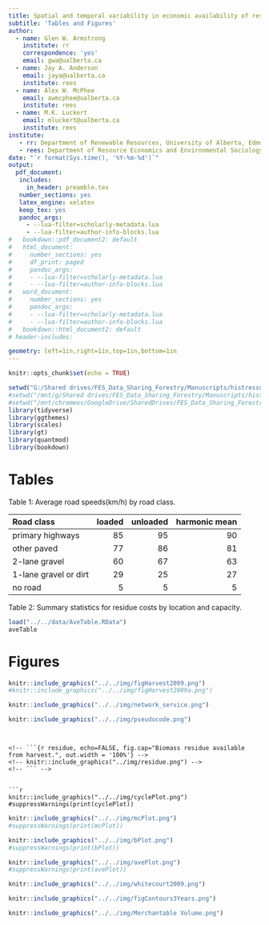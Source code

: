 ```yaml
---
title: Spatial and temporal variability in economic availability of residual biomass from timber harvest in west-central Alberta, Canada (1990--2015)
subtitle: 'Tables and Figures'
author:
  - name: Glen W. Armstrong
    institute: rr
    correspondence: 'yes' 
    email: gwa@ualberta.ca
  - name: Jay A. Anderson
    email: jaya@ualberta.ca
    institute: rees
  - name: Alex W. McPhee
    email: awmcphee@ualberta.ca
    institute: rees
  - name: M.K. Luckert
    email: mluckert@ualberta.ca
    institute: rees
institute:
   - rr: Department of Renewable Resources, University of Alberta, Edmonton AB  T6G 2H1, Canada
   - rees: Department of Resource Economics and Environmental Sociology, University of Alberta, Edmonton AB  T6G 2H1, Canada
date: "`r format(Sys.time(), '%Y-%m-%d')`"
output:
  pdf_document:
   includes:
     in_header: preamble.tex 
   number_sections: yes
   latex_engine: xelatex
   keep_tex: yes
   pandoc_args:
     - --lua-filter=scholarly-metadata.lua
     - --lua-filter=author-info-blocks.lua
#   bookdown::pdf_document2: default
#   html_document:
#     number_sections: yes
#     df_print: paged
#     pandoc_args:
#     - --lua-filter=scholarly-metadata.lua
#     - --lua-filter=author-info-blocks.lua
#   word_document:
#     number_sections: yes
#     pandoc_args:
#     - --lua-filter=scholarly-metadata.lua
#     - --lua-filter=author-info-blocks.lua
#   bookdown::html_document2: default
# header-includes:

geometry: left=1in,right=1in,top=1in,bottom=1in
---
```

\pagenumbering{gobble}

\raggedright

```r
knitr::opts_chunk$set(echo = TRUE)
```

```r
setwd("G:/Shared drives/FES_Data_Sharing_Forestry/Manuscripts/histressupp/analysis/ms_july")
#setwd("/mnt/g/Shared drives/FES_Data_Sharing_Forestry/Manuscripts/histressupp/analysis")
#setwd("/mnt/chromeos/GoogleDrive/SharedDrives/FES_Data_Sharing_Forestry/Manuscripts/histressupp/analysis")
library(tidyverse)
library(ggthemes)
library(scales)
library(gt)
library(quantmod)
library(bookdown)
```


\newpage

# Tables {-}


Table 1:  Average road speeds(km/h) by road class.

| Road class      | loaded | unloaded | harmonic mean | 
|:----------------|-------:|---------:|--------------:|
| primary highways|    85  |       95 |           90  |
| other paved     |    77  |       86 |           81  |
| 2-lane gravel   |    60  |       67 |           63  | 
| 1-lane gravel or dirt  |    29  |       25 |           27  | 
| no road           |     5  |       5  |           5   |

Table 2:  Summary statistics for residue costs by location and capacity.

```r
load("../../data/AveTable.RData")
aveTable
```

\newpage


# Figures {-}


```r
knitr::include_graphics("../../img/figHarvest2009.png")
#knitr::include_graphics("../../img/figHarvest2009a.png")
```


```r
knitr::include_graphics("../../img/network_service.png")
```



```r
knitr::include_graphics("../../img/pseudocode.png")
```


```


<!-- ```{r residue, echo=FALSE, fig.cap="Biomass residue available from harvest.", out.width = '100%'} -->
<!-- knitr::include_graphics("../img/residue.png") -->
<!-- ``` -->


```r
knitr::include_graphics("../../img/cyclePlot.png")
#suppressWarnings(print(cyclePlot))
```


```r
knitr::include_graphics("../../img/mcPlot.png")
#suppressWarnings(print(mcPlot))
```

```r
knitr::include_graphics("../../img/bPlot.png")
#suppressWarnings(print(bPlot))
```

```r
knitr::include_graphics("../../img/avePlot.png")
#suppressWarnings(print(avePlot))
```


```r
knitr::include_graphics("../../img/whitecourt2009.png")
```


```r
knitr::include_graphics("../../img/figContours3Years.png")
```


```r
knitr::include_graphics("../../img/Merchantable Volume.png")
```



<!-- ```{r pressure, echo=FALSE, fig.cap="Comparison of actual harvest levels for Alberta from the national forestry database and values estimated for this study."} -->
<!-- knitr::include_graphics("../../img/harv_comparison.png") -->
<!-- #suppressWarnings(print(harv_comparison)) -->